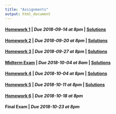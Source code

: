 ```yaml
---
title: "Assignments"
output: html_document
---
```


#### [Homework 1](hw1.html) | *Due 2018-09-14 at 8pm* | [Solutions](hw1_solutions.html)
#### [Homework 2](hw2.html) | *Due 2018-09-20 at 8pm* | [Solutions](hw2_solutions.html)
#### [Homework 3](hw3.html) | *Due 2018-09-27 at 8pm* | [Solutions](hw3_solutions.html)
#### [Midterm Exam](exam1.html) | *Due 2018-10-04 at 8am* | [Solutions](exam1_solutions.html)
#### [Homework 4](hw4.html) | *Due 2018-10-04 at 8pm* | [Solutions](hw4_solutions.html)
#### [Homework 5](hw5.html) | *Due 2018-10-11 at 8pm* | [Solutions](hw5_solutions.html)
#### [Homework 6](hw6.html) | *Due 2018-10-18 at 8pm*
#### Final Exam | *Due 2018-10-23 at 8pm*